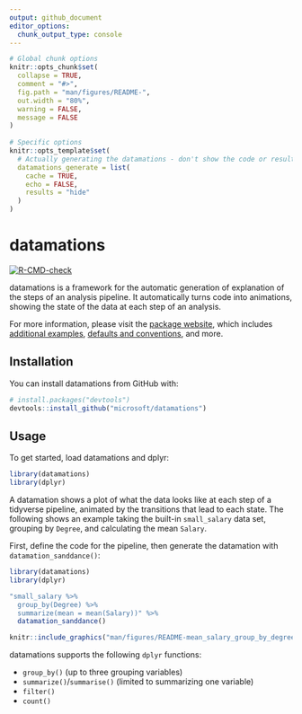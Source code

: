 ```yaml
---
output: github_document
editor_options: 
  chunk_output_type: console
---
```


<!-- README.md is generated from README.Rmd. Please edit that file -->

```r
# Global chunk options
knitr::opts_chunk$set(
  collapse = TRUE,
  comment = "#>",
  fig.path = "man/figures/README-",
  out.width = "80%",
  warning = FALSE,
  message = FALSE
)
  
# Specific options
knitr::opts_template$set(
  # Actually generating the datamations - don't show the code or results (returns FALSE right now), and cache the image so it's not regenerated each time
  datamations_generate = list(
    cache = TRUE,
    echo = FALSE,
    results = "hide"
  )
)
```

# datamations

<!-- badges: start -->
[![R-CMD-check](https://github.com/microsoft/datamations/workflows/R-CMD-check/badge.svg)](https://github.com/microsoft/datamations/actions)
<!-- badges: end -->

datamations is a framework for the automatic generation of explanation of the steps of an analysis pipeline. It automatically turns code into animations, showing the state of the data at each step of an analysis.

For more information, please visit the [package website](https://microsoft.github.io/datamations/), which includes [additional examples](https://microsoft.github.io/datamations/articles/Examples.html), [defaults and conventions](https://microsoft.github.io/datamations/articles/details.html), and more.

## Installation

You can install datamations from GitHub with:

```r
# install.packages("devtools")
devtools::install_github("microsoft/datamations")
```

## Usage

To get started, load datamations and dplyr:

```r
library(datamations)
library(dplyr)
```

A datamation shows a plot of what the data looks like at each step of a tidyverse pipeline, animated by the transitions that lead to each state. The following shows an example taking the built-in `small_salary` data set, grouping by `Degree`, and calculating the mean `Salary`.

First, define the code for the pipeline, then generate the datamation with `datamation_sanddance()`:

```r
library(datamations)
library(dplyr)

"small_salary %>% 
  group_by(Degree) %>%
  summarize(mean = mean(Salary))" %>%
  datamation_sanddance()
```

```r
knitr::include_graphics("man/figures/README-mean_salary_group_by_degree.gif")
```

datamations supports the following `dplyr` functions:

* `group_by()` (up to three grouping variables)
* `summarize()`/`summarise()` (limited to summarizing one variable)
* `filter()`
* `count()`
